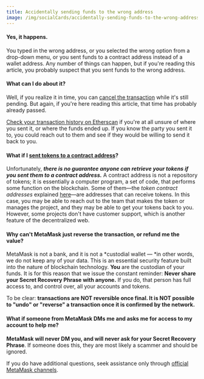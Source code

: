 ```yaml
---
title: Accidentally sending funds to the wrong address
image: /img/socialCards/accidentally-sending-funds-to-the-wrong-address.jpg
---
```



<CustomLayout />

#### Yes, it happens.

You typed in the wrong address, or you selected the wrong option from a drop-down menu, or you sent funds to a contract address instead of a wallet address. Any number of things can happen, but if you're reading this article, you probably suspect that you sent funds to the wrong address.

#### What can I do about it?

Well, if you realize it in time, you can [cancel the transaction](/transactions-and-gas/transactions/how-to-speed-up-or-cancel-a-pending-transaction) while it's still pending. But again, if you're here reading this article, that time has probably already passed.

[Check your transaction history on Etherscan](https://support.metamask.io/hc/en-us/articles/360060861751-How-to-check-your-wallet-on-explorer-by-using-public-address) if you're at all unsure of where you sent it, or where the funds ended up. If you know the party you sent it to, you could reach out to them and see if they would be willing to send it back to you.

#### What if I [sent tokens to a contract address](/managing-my-tokens/moving-your-tokens/why-am-i-being-warned-about-sending-tokens-to-a-contract)?

Unfortunately, **_there is no guarantee anyone can retrieve your tokens if you sent them to a contract address._** A contract address is not a repository of tokens; it is essentially a computer program, a set of code, that performs some function on the blockchain. Some of them—the _token contract addresses_ explained [here](/managing-my-tokens/custom-tokens/what-is-a-token-contract-address)—are addresses that can receive tokens. In this case, you may be able to reach out to the team that makes the token or manages the project, and they may be able to get your tokens back to you. However, some projects don't have customer support, which is another feature of the decentralized web.

#### Why can't MetaMask just reverse the transaction, or refund me the value?

MetaMask is not a bank, and it is not a *custodial wallet — *in other words, we do not keep any of your data. This is an essential security feature built into the nature of blockchain technology. **You** are the custodian of your funds. It is for this reason that we issue the constant reminder: **Never share your Secret Recovery Phrase with anyone.** If you do, that person has full access to, and control over, all your accounts and tokens.

To be clear: **transactions are NOT reversible once final. It is NOT possible to "undo" or "reverse" a transaction once it is confirmed by the network.**

#### What if someone from MetaMask DMs me and asks me for access to my account to help me?

**MetaMask will never DM you, and will never ask for your Secret Recovery Phrase**. If someone does this, they are most likely a scammer and should be ignored.

If you do have additional questions, seek assistance only through [official MetaMask channels](/getting-started/what-are-metamasks-official-support-channels).
